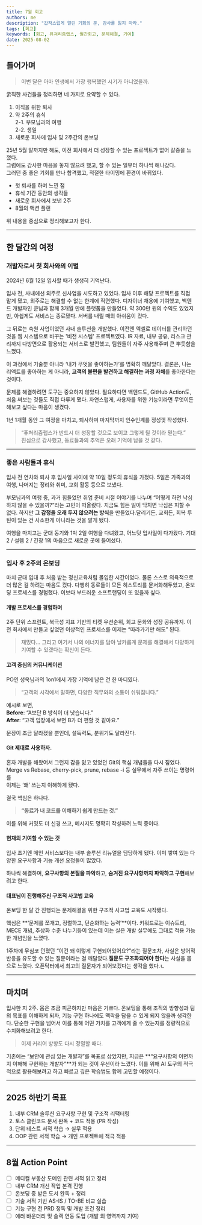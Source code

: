 ```yaml
---
title: 7월 회고
authors: me
description: "갑작스럽게 열린 기회의 문, 감사를 잃지 마라."
tags: [회고]
keywords: [회고, 퓨쳐리즘랩스, 월간회고, 문제해결, 기여]
date: 2025-08-02
---
```


## 들어가며

> 이번 달은 아마 인생에서 가장 행복했던 시기가 아니었을까.

굵직한 사건들을 정리하면 네 가지로 요약할 수 있다.

1. 이직을 위한 퇴사
2. 약 2주의 휴식  
   2-1. 부모님과의 여행  
   2-2. 생일
3. 새로운 회사에 입사 및 2주간의 온보딩

25년 5월 말까지만 해도, 이전 회사에서 더 성장할 수 있는 프로젝트가 없어 갈증을 느꼈다.  
그럼에도 감사한 마음을 놓지 않으려 했고, 할 수 있는 일부터 하나씩 해나갔다.  
그러던 중 좋은 기회를 만나 합격했고, 적절한 타이밍에 환경이 바뀌었다.

- 첫 퇴사를 하며 느낀 점
- 휴식 기간 동안의 생각들
- 새로운 회사에서 보낸 2주
- 8월의 액션 플랜

위 내용을 중심으로 정리해보고자 한다.

---

## 한 달간의 여정

### 개발자로서 첫 회사와의 이별

2024년 6월 12일 입사할 때가 생생히 기억난다.

입사 전, 사내에선 외주로 신사업을 시도하고 있었다. 입사 이후 해당 프로젝트를 직접 맡게 됐고, 외주로는 해결할 수 없는 한계에 직면했다.
디자이너 채용에 기여했고, 백엔드 개발자인 쿤님과 함께 3개월 만에 플랫폼을 만들었다. 약 300만 원의 수익도 있었지만, 아쉽게도 서비스는 종료됐다. 서버를 내릴 때의 아쉬움이 컸다.

그 뒤로는 숙원 사업이었던 사내 솔루션을 개발했다. 이전엔 엑셀로 데이터를 관리하던 것을 웹 시스템으로 바꾸는 '비전 시스템' 프로젝트였다. IR 자료, 내부 공유, 리스크 관리까지 다방면으로 활용되는 서비스로 발전했고, 팀원들이 자주 사용해주며 큰 뿌듯함을 느꼈다.

이 과정에서 기술뿐 아니라 ‘내가 무엇을 좋아하는가’를 명확히 깨달았다. 결론은, 나는 리액트를 좋아하는 게 아니라, **고객의 불편을 발견하고 해결하는 과정 자체**를 좋아한다는 것이다.

문제를 해결하려면 도구는 중요하지 않았다. 필요하다면 백엔드도, GitHub Action도, 처음 써보는 것들도 직접 다루게 됐다. 자연스럽게, 사용자를 위한 기능이라면 무엇이든 해보고 싶다는 마음이 생겼다.

1년 1개월 동안 그 여정을 마치고, 퇴사하며 마지막까지 인수인계를 정성껏 작성했다.

> “퓨쳐리즘랩스가 반드시 더 성장할 것으로 보이고 그렇게 될 것이라 믿는다.”  
> 진심으로 감사했고, 동료들과의 추억은 오래 기억에 남을 것 같다.

---

### 좋은 사람들과 휴식

입사 전 연차와 퇴사 후 입사일 사이에 약 10일 정도의 휴식을 가졌다. 5일은 가족과의 여행, 나머지는 정리와 취미, 교회 활동 등으로 보냈다.

부모님과의 여행 중, 과거 힘들었던 취업 준비 시절 이야기를 나누며 “어떻게 하면 낙심하지 않을 수 있을까?”라는 고민이 떠올랐다. 지금도 힘든 일이 닥치면 낙심은 피할 수 없다. 하지만 **그 감정을 오래 두지 않으려는 방식**을 만들었다.달리기든, 교회든, 회복 루틴이 있는 건 사소한게 아니라는 것을 알게 됐다.

여행을 마치고는 군대 동기와 1박 2일 여행을 다녀왔고, 어느덧 입사일이 다가왔다. 기대 2 / 설렘 2 / 긴장 1의 마음으로 새로운 곳에 들어섰다.

---

### 입사 후 2주의 온보딩

마치 군대 입대 후 처음 받는 정신교육처럼 몰입한 시간이었다. 물론 스스로 의욕적으로 더 많은 걸 하려는 마음도 컸다. 다행히 동료들이 모든 히스토리를 문서화해두었고, 온보딩 프로세스를 경험했다. 이보다 부드러운 소프트랜딩이 또 있을까 싶다.

#### 개발 프로세스를 경험하며

2주 단위 스프린트, 북극성 지표 기반의 티켓 우선순위, 회고 문화와 성장 공유까지. 이전 회사에서 만들고 싶었던 이상적인 프로세스를 이제는 “따라가기만 해도” 된다.

> 재밌다...
> 그리고 여기서 나의 에너지를 담아 날카롭게 문제를 해결해서 다양하게 기여할 수 있겠다는 확신이 든다.

#### 고객 중심의 커뮤니케이션

PO인 성욱님과의 1on1에서 가장 기억에 남은 건 한 마디였다.

> “고객의 시각에서 말하면, 다양한 직무와의 소통이 쉬워집니다.”

예시로 보면,  
**Before**: “A보단 B 방식이 더 낫습니다.”  
**After**: “고객 입장에서 보면 B가 더 편할 것 같아요.”

문장이 조금 달라졌을 뿐인데, 설득력도, 분위기도 달라진다.

#### Git 제대로 사용하자.

혼자 개발을 해왔어서 그런지 감을 잃고 있었던 Git의 핵심 개념들을 다시 짚었다.  
Merge vs Rebase, cherry-pick, prune, rebase -i 등 실무에서 자주 쓰이는 명령어를  
이제는 ‘왜’ 쓰는지 이해하게 됐다.

결국 핵심은 하나다.

> **“동료가 내 코드를 이해하기 쉽게 만드는 것.”**

이를 위해 커밋도 더 신경 쓰고, 메시지도 명확히 작성하려 노력 중이다.

#### 현재의 기여할 수 있는 것

입사 초기엔 메인 서비스보다는 내부 솔루션 리뉴얼을 담당하게 됐다. 이미 쌓여 있는 다양한 요구사항과 기능 개선 요청들이 많았다.

하나씩 해결하며, **요구사항의 본질을 파악**하고, **숨겨진 요구사항까지 파악하고 구현**해보려고 한다.

#### 대표님이 진행해주신 구조적 사고법 교육

온보딩 한 달 간 진행되는 문제해결을 위한 구조적 사고법 교육도 시작됐다.

핵심은 **‘문제를 쪼개고, 정렬하고, 단순화하는 능력’**이다. 키워드로는 이슈트리, MECE 개념, 추상화 수준 나누기등이 있는데 이는 실은 개발 실무에도 그대로 적용 가능한 개념임을 느꼈다.

1주차에 무심코 던졌던 “이건 왜 이렇게 구현되어있어요?”라는 질문조차, 사실은 방어적 반응을 유도할 수 있는 질문이라는 걸 깨달았다.**질문도 구조화되어야 한다**는 사실을 몸으로 느꼈다. 오픈닥터에서 최고의 질문자가 되어보겠다는 생각을 했다.ㄴ

---

## 마치며

입사한 지 2주. 몸은 조금 피곤하지만 마음은 기쁘다. 온보딩을 통해 조직의 방향성과 팀의 목표를 이해하게 되자, 기능 구현 하나에도 맥락을 담을 수 있게 되지 않을까 생각한다. 단순한 구현을 넘어서 이를 통해 어떤 가치를 고객에게 줄 수 있는지를 정량적으로 수치화해보려고 한다.

> 이제 커리어 방향도 다시 정렬할 때다.

기존에는 “보안에 관심 있는 개발자”를 목표로 삼았지만, 지금은 **“요구사항의 이면까지 이해해 구현하는 개발자”**가 되는 것이 우선이라 느꼈다. 이를 위해 AI 도구의 적극적으로 활용해보려고 하고 빠르고 깊은 학습법도 함께 고민할 예정이다.

---

## 2025 하반기 목표

1. 내부 CRM 솔루션 요구사항 구현 및 구조적 리팩터링
2. 토스 클린코드 문서 완독 + 코드 적용 (PR 작성)
3. 단위 테스트 서적 학습 → 실무 적용
4. OOP 관련 서적 학습 → 개인 프로젝트에 적극 적용

---

## 8월 Action Point

- [ ] 메디컬 부동산 도메인 관련 서적 읽고 정리
- [ ] 내부 CRM 개선 작업 본격 진행
- [ ] 온보딩 중 받은 도서 완독 + 정리
- [ ] 기술 서적 기반 AS-IS / TO-BE 비교 실습
- [ ] 기능 구현 전 PRD 정독 및 개발 조건 정리
- [ ] 에러 바운더리 및 슬랙 연동 도입 (개발 외 영역까지 기여)

